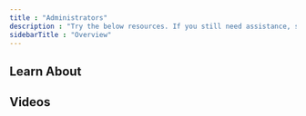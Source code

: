 ```yaml
---
title : "Administrators"
description : "Try the below resources. If you still need assistance, seek out the special designated Edsby support contacts in your school or district."
sidebarTitle : "Overview"
---
```


## Learn About

<CardGroup>
  <Card
    title="Groups – Learning Object Repositories"
    icon="book"
    iconType="solid"
    href="/help/learning-object-repository/"
    horizontal
  />
  <Card
    title="Professional Development Groups"
    icon="users-gear"
    iconType="solid"
    href="https://www.edsby.com/help/professional-development-groups/"
    horizontal
  />
  <Card
    title="Language Support in Edsby"
    icon="language"
    iconType="solid"
    href="https://www.edsby.com/help/language-support-in-edsby/"
    horizontal
  />
  <Card
    title="Language Settings and Translation"
    icon="globe"
    iconType="solid"
    href="https://www.edsby.com/help/language-settings-and-translating-in-edsby/"
    horizontal
  />
  <Card
    title="Smartphones and Tablets"
    icon="mobile-screen-button"
    iconType="solid"
    href="/help/smartphones-and-tablets"
    horizontal
  />
  <Card
    title="Supported Browsers and OS"
    icon="desktop"
    iconType="solid"
    href="https://www.edsby.com/help/supported-browsers/"
    horizontal
  />
</CardGroup>

## Videos

<CardGroup>
  <Card
    title="Edsby Groups Overview"
    href="https://www.edsby.com/help/edsby-groups-overview/"
    img="https://www.edsby.com/wp-content/uploads/2021/03/edsby-groups-overview.jpg"
    horizontal
  />
  <Card
    title="Guidance Office Overview"
    href="https://www.edsby.com/help/guidance-office-overview/"
    img="https://www.edsby.com/wp-content/uploads/2021/03/edsby-groups-overview.jpg"
    horizontal
  />
  <Card
    title="School Administration Overview"
    href="https://www.edsby.com/help/school-administration-overview/"
    img="https://www.edsby.com/wp-content/uploads/2021/03/edsby-groups-overview.jpg"
    horizontal
  />
  <Card
    title="Approvals"
    href="https://www.edsby.com/help/administrator-quick-start/approvals/"
    img="https://www.edsby.com/wp-content/uploads/2021/03/edsby-groups-overview.jpg"
    horizontal
  />
  <Card
    title="Parent Teacher Interviews"
    href="https://www.edsby.com/help/parent-teacher-interviews-admins/"
    img="https://www.edsby.com/wp-content/uploads/2021/03/edsby-groups-overview.jpg"
    horizontal
  />
  <Card
    title="The Panorama"
    href="https://www.edsby.com/help/the-panorama/"
    img="https://www.edsby.com/wp-content/uploads/2021/03/edsby-groups-overview.jpg"
    horizontal
  />
  <Card
    title="Reordering Classes and Groups"
    href="https://www.edsby.com/help/reordering-classes-and-groups/"
    img="https://www.edsby.com/wp-content/uploads/2021/03/edsby-groups-overview.jpg"
    horizontal
  />
</CardGroup>
